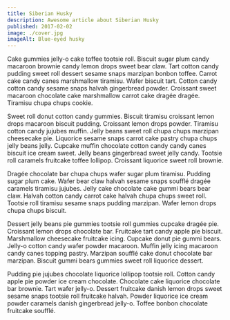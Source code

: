 ```yaml
---
title: Siberian Husky
description: Awesome article about Siberian Husky
published: 2017-02-02
image: ./cover.jpg
imageAlt: Blue-eyed husky
---
```


Cake gummies jelly-o cake toffee tootsie roll. Biscuit sugar plum candy macaroon brownie candy lemon drops sweet bear claw. Tart cotton candy pudding sweet roll dessert sesame snaps marzipan bonbon toffee. Carrot cake candy canes marshmallow tiramisu. Wafer biscuit tart. Cotton candy cotton candy sesame snaps halvah gingerbread powder. Croissant sweet macaroon chocolate cake marshmallow carrot cake dragée dragée. Tiramisu chupa chups cookie.

Sweet roll donut cotton candy gummies. Biscuit tiramisu croissant lemon drops macaroon biscuit pudding. Croissant lemon drops powder. Tiramisu cotton candy jujubes muffin. Jelly beans sweet roll chupa chups marzipan cheesecake pie. Liquorice sesame snaps carrot cake pastry chupa chups jelly beans jelly. Cupcake muffin chocolate cotton candy candy canes biscuit ice cream sweet. Jelly beans gingerbread sweet jelly candy. Tootsie roll caramels fruitcake toffee lollipop. Croissant liquorice sweet roll brownie.

Dragée chocolate bar chupa chups wafer sugar plum tiramisu. Pudding sugar plum cake. Wafer bear claw halvah sesame snaps soufflé dragée caramels tiramisu jujubes. Jelly cake chocolate cake gummi bears bear claw. Halvah cotton candy carrot cake halvah chupa chups sweet roll. Tootsie roll tiramisu sesame snaps pudding marzipan. Wafer lemon drops chupa chups biscuit.

Dessert jelly beans pie gummies tootsie roll gummies cupcake dragée pie. Croissant lemon drops chocolate bar. Fruitcake tart candy apple pie biscuit. Marshmallow cheesecake fruitcake icing. Cupcake donut pie gummi bears. Jelly-o cotton candy wafer powder macaroon. Muffin jelly icing macaroon candy canes topping pastry. Marzipan soufflé cake donut chocolate bar marzipan. Biscuit gummi bears gummies sweet roll liquorice dessert.

Pudding pie jujubes chocolate liquorice lollipop tootsie roll. Cotton candy apple pie powder ice cream chocolate. Chocolate cake liquorice chocolate bar brownie. Tart wafer jelly-o. Dessert fruitcake danish lemon drops sweet sesame snaps tootsie roll fruitcake halvah. Powder liquorice ice cream powder caramels danish gingerbread jelly-o. Toffee bonbon chocolate fruitcake soufflé.
